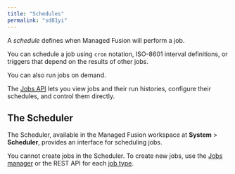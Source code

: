 ```yaml
---
title: "Schedules"
permalink: "sd81yi"
---
```


A *schedule* defines when Managed Fusion will perform a job.

You can schedule a job using `cron` notation, ISO-8601 interval definitions, or triggers that depend on the results of other jobs.

You can also run jobs on demand.

The [Jobs API](/managed-fusion/5.9/lggfzz/jobs-api) lets you view jobs and their run histories, configure their schedules, and control them directly.

## The Scheduler

The Scheduler, available in the Managed Fusion workspace at **System** > **Scheduler**, provides an interface for scheduling jobs.

You cannot create jobs in the Scheduler. To create new jobs, use the [Jobs manager](/managed-fusion/5.9/mz6jhc/jobs-and-scheduling#jobs-manager) or the REST API for each [job type](/managed-fusion/5.9/mz6jhc/jobs-and-scheduling#job-types).